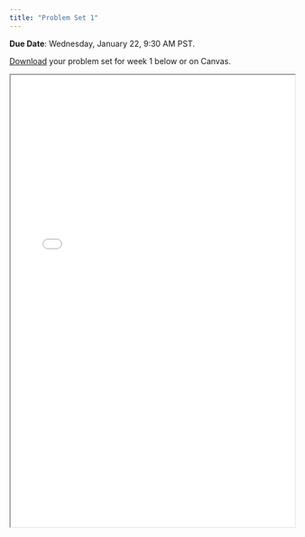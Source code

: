 ```yaml
---
title: "Problem Set 1"
---
```


**Due Date**: Wednesday, January 22, 9:30 AM PST.

[Download](https://github.com/emoriebeck/psc290-dataviz-WQ25/raw/refs/heads/main/assignments/03-problem-sets/01-ps01/ps1.zip) your problem set for week 1 below or on Canvas.

<iframe class="slide-deck" src="/static/ps/problemset1.pdf" width="100%" height="800">

</iframe>
